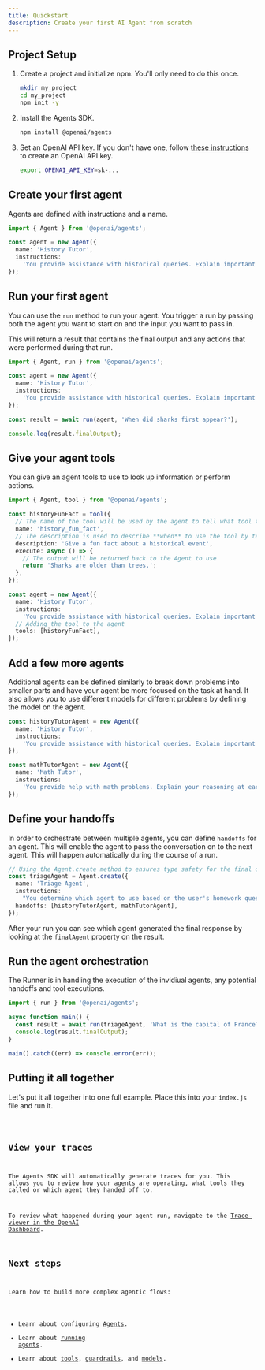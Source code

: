 ```yaml
---
title: Quickstart
description: Create your first AI Agent from scratch
---
```



## Project Setup

<Steps>

1. Create a project and initialize npm. You'll only need to do this once.

   ```bash
   mkdir my_project
   cd my_project
   npm init -y
   ```

2. Install the Agents SDK.

   ```bash
   npm install @openai/agents
   ```

3. Set an OpenAI API key. If you don't have one, follow [these instructions](https://platform.openai.com/docs/quickstart#create-and-export-an-api-key) to create an OpenAI API key.

   ```bash
   export OPENAI_API_KEY=sk-...
   ```

</Steps>

## Create your first agent

Agents are defined with instructions and a name.

```typescript
import { Agent } from '@openai/agents';

const agent = new Agent({
  name: 'History Tutor',
  instructions:
    'You provide assistance with historical queries. Explain important events and context clearly.',
});
```

## Run your first agent

You can use the `run` method to run your agent. You trigger a run by passing both the agent you
want to start on and the input you want to pass in.

This will return a result that contains the final output and any actions that were performed
during that run.

```typescript
import { Agent, run } from '@openai/agents';

const agent = new Agent({
  name: 'History Tutor',
  instructions:
    'You provide assistance with historical queries. Explain important events and context clearly.',
});

const result = await run(agent, 'When did sharks first appear?');

console.log(result.finalOutput);
```

## Give your agent tools

You can give an agent tools to use to look up information or perform actions.

```typescript
import { Agent, tool } from '@openai/agents';

const historyFunFact = tool({
  // The name of the tool will be used by the agent to tell what tool to use.
  name: 'history_fun_fact',
  // The description is used to describe **when** to use the tool by telling it **what** it does.
  description: 'Give a fun fact about a historical event',
  execute: async () => {
    // The output will be returned back to the Agent to use
    return 'Sharks are older than trees.';
  },
});

const agent = new Agent({
  name: 'History Tutor',
  instructions:
    'You provide assistance with historical queries. Explain important events and context clearly.',
  // Adding the tool to the agent
  tools: [historyFunFact],
});
```

## Add a few more agents

Additional agents can be defined similarly to break down problems into smaller parts and have your
agent be more focused on the task at hand. It also allows you to use different models for different
problems by defining the model on the agent.

```typescript
const historyTutorAgent = new Agent({
  name: 'History Tutor',
  instructions:
    'You provide assistance with historical queries. Explain important events and context clearly.',
});

const mathTutorAgent = new Agent({
  name: 'Math Tutor',
  instructions:
    'You provide help with math problems. Explain your reasoning at each step and include examples',
});
```

## Define your handoffs

In order to orchestrate between multiple agents, you can define `handoffs` for an agent. This will
enable the agent to pass the conversation on to the next agent. This will happen automatically
during the course of a run.

```typescript
// Using the Agent.create method to ensures type safety for the final output
const triageAgent = Agent.create({
  name: 'Triage Agent',
  instructions:
    "You determine which agent to use based on the user's homework question",
  handoffs: [historyTutorAgent, mathTutorAgent],
});
```

After your run you can see which agent generated the final response by looking at the `finalAgent`
property on the result.

## Run the agent orchestration

The Runner is in handling the execution of the invidiual agents, any potential handoffs and tool
executions.

```typescript
import { run } from '@openai/agents';

async function main() {
  const result = await run(triageAgent, 'What is the capital of France?');
  console.log(result.finalOutput);
}

main().catch((err) => console.error(err));
```

## Putting it all together

Let's put it all together into one full example. Place this into your `index.js` file and run it.

<Code lang="typescript" code={quickstartExample} title="Quickstart" />

## View your traces

The Agents SDK will automatically generate traces for you. This allows you to review how your agents
are operating, what tools they called or which agent they handed off to.

To review what happened during your agent run, navigate to the
[Trace viewer in the OpenAI Dashboard](https://platform.openai.com/traces).

## Next steps

Learn how to build more complex agentic flows:

- Learn about configuring [Agents](/guides/agents).
- Learn about [running agents](/guides/running-agents).
- Learn about [tools](/guides/tools), [guardrails](/guides/guardrails), and [models](/guides/models).
